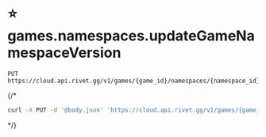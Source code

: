 # ⭐️ games.namespaces.updateGameNamespaceVersion
```
PUT https://cloud.api.rivet.gg/v1/games/{game_id}/namespaces/{namespace_id}/version
```


{/*<RequestExample>
```bash curl
curl -X PUT -d '@body.json' 'https://cloud.api.rivet.gg/v1/games/{game_id}/namespaces/{namespace_id}/version'
```
</RequestExample>*/}
